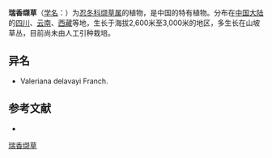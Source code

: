 {{Speciesbox
| name = 瑞香缬草
| status = 
| status_system = 
| image = 
| genus = Valeriana
| species = daphniflora
| authority = Hand.-Mazz.
}}

'''瑞香缬草'''（[[学名|学名]]：{{lang|la|''Valeriana daphniflora''}}）为[[忍冬科|忍冬科]][[缬草属|缬草属]]的植物，是中国的特有植物。分布在[[中国大陆|中国大陆]]的[[四川|四川]]、[[云南|云南]]、[[西藏|西藏]]等地，生长于海拔2,600米至3,000米的地区，多生长在山坡草丛，目前尚未由人工引种栽培。

== 异名 ==
* Valeriana delavayi Franch.

== 参考文献 ==
<div class="references-small">
* {{cite web| url =http://www.bioinfo.cn/db05/KmzwSpecies.php?action=view&id=23638| title =瑞香缬草| work =《中国高等植物数据库全库》| publisher =中国科学院微生物研究所| author =昆明植物研究所| accessdate =2009-02-25| archive-date =2018-06-28| archive-url =https://web.archive.org/web/20180628204035/http://www.bioinfo.cn/db05/KmzwSpecies.php?action=view| dead-url =yes}}
</div>
{{Taxonbar|from=Q15232249}}

[[Category:缬草属|瑞香缬草]]


{{植物小作品}}
